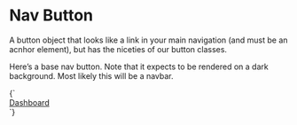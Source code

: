 
<Meta title="Objects/Button--dropdown" />

# Nav Button

A button object that looks like a link in your main navigation (and must be an acnhor element), but has the niceties of our button classes.

Here’s a base nav button. Note that it expects to be rendered on a dark background. Most likely this will be a navbar.

<Canvas>
  <Story name="Button--dropdown">
    {`
      <div class="u-bg--black-80 u-padding-m">
        <a href="/" class="o-button o-button--nav">
          Dashboard
        </a>
      </div>
    `}
  </Story>
</Canvas>
